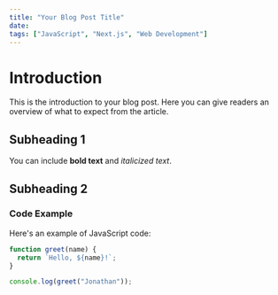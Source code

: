 ```yaml
---
title: "Your Blog Post Title"
date: 
tags: ["JavaScript", "Next.js", "Web Development"]
---
```


# Introduction

This is the introduction to your blog post. Here you can give readers an overview of what to expect from the article.

## Subheading 1

You can include **bold text** and *italicized text*.

## Subheading 2

### Code Example

Here's an example of JavaScript code:

```javascript
function greet(name) {
  return `Hello, ${name}!`;
}

console.log(greet("Jonathan"));
